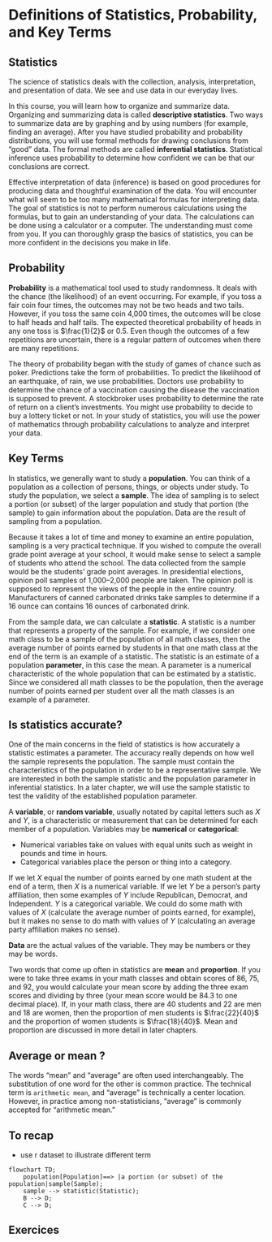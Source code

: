 # Definitions of Statistics, Probability, and Key Terms

## Statistics

The science of statistics deals with the collection, analysis, interpretation, and presentation of data. We see and use data in our everyday lives.

In this course, you will learn how to organize and summarize data. Organizing and summarizing data is called **descriptive statistics**. Two ways to summarize data are by graphing and by using numbers (for example, finding an average). After you have studied probability and probability distributions, you will use formal methods for drawing conclusions from "good" data. The formal methods are called **inferential statistics**. Statistical inference uses probability to determine how confident we can be that our conclusions are correct.

Effective interpretation of data (inference) is based on good procedures for producing data and thoughtful examination of the data. You will encounter what will seem to be too many mathematical formulas for interpreting data. The goal of statistics is not to perform numerous calculations using the formulas, but to gain an understanding of your data. The calculations can be done using a calculator or a computer. The understanding must come from you. If you can thoroughly grasp the basics of statistics, you can be more confident in the decisions you make in life.

## Probability

**Probability** is a mathematical tool used to study randomness. It deals with the chance (the likelihood) of an event occurring. For example, if you toss a fair coin four times, the outcomes may not be two heads and two tails. However, if you toss the same coin 4,000 times, the outcomes will be close to half heads and half tails. The expected theoretical probability of heads in any one toss is $\frac{1}{2}$ or 0.5. Even though the outcomes of a few repetitions are uncertain, there is a regular pattern of outcomes when there are many repetitions.

The theory of probability began with the study of games of chance such as poker. Predictions take the form of probabilities. To predict the likelihood of an earthquake, of rain, we use probabilities. Doctors use probability to determine the chance of a vaccination causing the disease the vaccination is supposed to prevent. A stockbroker uses probability to determine the rate of return on a client's investments. You might use probability to decide to buy a lottery ticket or not. In your study of statistics, you will use the power of mathematics through probability calculations to analyze and interpret your data.

## Key Terms

In statistics, we generally want to study a **population**. You can think of a population as a collection of persons, things, or objects under study. To study the population, we select a **sample**. The idea of sampling is to select a portion (or subset) of the larger population and study that portion (the sample) to gain information about the population. Data are the result of sampling from a population.

Because it takes a lot of time and money to examine an entire population, sampling is a very practical technique. If you wished to compute the overall grade point average at your school, it would make sense to select a sample of students who attend the school. The data collected from the sample would be the students' grade point averages. In presidential elections, opinion poll samples of 1,000–2,000 people are taken. The opinion poll is supposed to represent the views of the people in the entire country. Manufacturers of canned carbonated drinks take samples to determine if a 16 ounce can contains 16 ounces of carbonated drink.

From the sample data, we can calculate a **statistic**. A statistic is a number that represents a property of the sample. For example, if we consider one math class to be a sample of the population of all math classes, then the average number of points earned by students in that one math class at the end of the term is an example of a statistic. The statistic is an estimate of a population **parameter**, in this case the mean. A parameter is a numerical characteristic of the whole population that can be estimated by a statistic. Since we considered all math classes to be the population, then the average number of points earned per student over all the math classes is an example of a parameter.

::: {.callout-tip}
## Is statistics accurate?

One of the main concerns in the field of statistics is how accurately a statistic estimates a parameter. The accuracy really depends on how well the sample represents the population. The sample must contain the characteristics of the population in order to be a representative sample. We are interested in both the sample statistic and the population parameter in inferential statistics. In a later chapter, we will use the sample statistic to test the validity of the established population parameter.
:::

A **variable**, or **random variable**, usually notated by capital letters such as $X$ and $Y$, is a characteristic or measurement that can be determined for each member of a population. Variables may be **numerical** or **categorical**:

- Numerical variables take on values with equal units such as weight in pounds and time in hours.
- Categorical variables place the person or thing into a category.

If we let $X$ equal the number of points earned by one math student at the end of a term, then $X$ is a numerical variable. If we let $Y$ be a person's party affiliation, then some examples of $Y$ include Republican, Democrat, and Independent. $Y$ is a categorical variable. We could do some math with values of $X$ (calculate the average number of points earned, for example), but it makes no sense to do math with values of $Y$ (calculating an average party affiliation makes no sense).

**Data** are the actual values of the variable. They may be numbers or they may be words.

Two words that come up often in statistics are **mean** and **proportion**. If you were to take three exams in your math classes and obtain scores of 86, 75, and 92, you would calculate your mean score by adding the three exam scores and dividing by three (your mean score would be 84.3 to one decimal place). If, in your math class, there are 40 students and 22 are men and 18 are women, then the proportion of men students is $\frac{22}{40}$ and the proportion of women students is $\frac{18}{40}$. Mean and proportion are discussed in more detail in later chapters.

::: {.callout-tip}
## Average or mean ?

The words "mean" and "average" are often used interchangeably. The substitution of one word for the other is common practice. The technical term is `arithmetic mean`, and "average" is technically a center location. However, in practice among non-statisticians, "average" is commonly accepted for "arithmetic mean."
:::

## To recap

- use r dataset to illustrate different term

```mermaid
flowchart TD;
    population[Population]==> |a portion (or subset) of the population|sample(Sample);
    sample --> statistic(Statistic);
    B --> D;
    C --> D;
```

## Exercices
